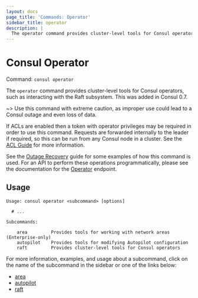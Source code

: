 ```yaml
---
layout: docs
page_title: 'Commands: Operator'
sidebar_title: operator
description: |
  The operator command provides cluster-level tools for Consul operators.
---
```


# Consul Operator

Command: `consul operator`

The `operator` command provides cluster-level tools for Consul operators, such
as interacting with the Raft subsystem. This was added in Consul 0.7.

~> Use this command with extreme caution, as improper use could lead to a Consul
outage and even loss of data.

If ACLs are enabled then a token with operator privileges may be required in
order to use this command. Requests are forwarded internally to the leader
if required, so this can be run from any Consul node in a cluster. See the
[ACL Guide](https://learn.hashicorp.com/consul/security-networking/production-acls) for more information.

See the [Outage Recovery](https://learn.hashicorp.com/consul/day-2-operations/outage) guide for some examples of how
this command is used. For an API to perform these operations programmatically,
please see the documentation for the [Operator](/api/operator)
endpoint.

## Usage

```text
Usage: consul operator <subcommand> [options]

  # ...

Subcommands:

    area         Provides tools for working with network areas (Enterprise-only)
    autopilot    Provides tools for modifying Autopilot configuration
    raft         Provides cluster-level tools for Consul operators
```

For more information, examples, and usage about a subcommand, click on the name
of the subcommand in the sidebar or one of the links below:

- [area](/docs/commands/operator/area) <EnterpriseAlert inline />
- [autopilot](/docs/commands/operator/autopilot)
- [raft](/docs/commands/operator/raft)
